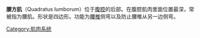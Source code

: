 {{Multiple issues|
{{unreferenced|time=2017-03-20T06:30:46+00:00}}
{{Expand language|1=en|time=2022-02-25T02:44:55+00:00}}
}}
'''腰方肌'''（Quadratus lumborum）位于[[腹腔|腹腔]]的后部。在腹腔肌肉里面位置最深，常被指为腰肌。形状是四边形。功能为[[腰椎|腰椎]]侧弯以及防止腰椎从另一边侧弯。

{{Muscles of abdomen}}

[[Category:肌肉系统|Category:肌肉系统]]
{{muscle-stub}}